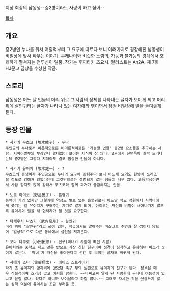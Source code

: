 지상 최강의 남동생--중2병이라도 사랑이 하고 싶어--

[[목차]]
== 개요 ==
중2병인 누나를 둬서 어릴적부터 그 요구에 따르다 보니 여러가지로 굉장해진 남동생이 비일상에 맞서 싸우는 이야기. 쿠레나이와 비슷한 느낌의, 가능과 불가능의 경계에서 호쾌하게 펼쳐지는 전투신이 일품. 작가는 후지타카 츠요시. 일러스트는 An2A. 제 7회 HJ문고 금상을 수상한 작품.

== 스토리 ==

남동생은 어느 날 인물의 머리 위로 그 사람의 정체를 나타내는 글자가 보이게 되고 머리 위에 살인귀라는 글자가 나타나 있는 여자애와 엮이면서 점점 비일상에 발을 들여놓게 된다.

== 등장 인물 ==

 * 사카키 무츠코 (坂木睦子) - 누나
 주인공의 누나로서 이론적으로든 비이론적이로든 '가능할 법한' 중2병 요소들을 추구하는 사람. 서바이벌부의 부장인데 쓸데없어 보이는 지식이 참 많다. 2권에서 진면목이 살짝 드러나는데 중2병은 그렇다 치더라도 결코 범상한 인물이 아니다.

 * 사카키 유이치 (坂木雄一) - ?
 무츠코의 동생이자 주인공으로 누나의 요구에 맞춰주다 보니 어느새 요괴도 한방에 쓰러뜨릴 정도로 강해져 있었다는데 그것만으로는 설명되지 않는 점들이 너무 많다. 고등학생이면서 사람 같지도 않게 강해서 무츠코와 함께 과거가 궁금해지는 인물.

 * 노로 아이코 (野呂愛子) - 흡혈귀
 능력이 거의 없지만 그렇기에 약점도 별로 없는 흡혈귀로써 어느날 학교 정원에서 사역마에게 쫓기는 걸 유이치가 구해주는 계기로 알게 되며, 아이코는 자신의 비밀이 새어나가지 않도록 유이치와 딜을 해 협력자가 될 것을 요구한다.

 * 타케우치 나츠키 (武内奈月) - 살인귀
 머리 위에 "살인귀"라고 쓰여 있는, 학급에서도 알아주는 미소녀로 주변과 잘 섞이지 않으며 '일상적'으로 다른 동네에서 살인을 저지른다.

 * 오다 타쿠로 (小田拓郎) - 친구(마녀가 사랑에 빠진 사람)
 유이치와는 중학교 때도 같은 반으로 가장 친한 친구이며 성격이 침착하고 온화하며 미소가 끊이지 않는다. '마녀'가 자신을 좋아한다고 선언 후 보이는 글자도 바뀌게 된다.

 * 사에키 쇼타 (佐伯翔太) - 에이스 스트라이커
 학기 초 유이치의 앞자리에 앉았던 축구 부의 일원으로 유이치의 친구가 된다. 성격은 매우 직설적이며 호기심 많고 여자를 밝힌다. ~~다짜고짜 알게 된 사람한테 누나나 여동생이 있냐고 묻질 않나, 있다고 하니까 보여달라고 하질 않나.~~ 그래도 자세한 것을 신경쓰지 않는 성격 덕분에 유이치는 조금 부러운 듯.
